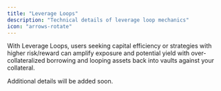 ```yaml
---
title: "Leverage Loops"
description: "Technical details of leverage loop mechanics"
icon: "arrows-rotate"
---
```


With Leverage Loops, users seeking capital efficiency or strategies with higher risk/reward can amplify exposure and potential yield with over-collateralized borrowing and looping assets back into vaults against your collateral.

<Info>
  Additional details will be added soon.
</Info>